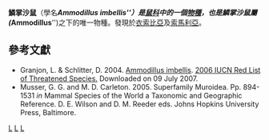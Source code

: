 {{Speciesbox 
| taxon = Ammodillus imbellis
| authority = de Winton, 1898
| status = DD 
| status_system = IUCN3.1
| status_ref = <ref> {{IUCN2008 |assessors=Granjon, L. & Schlitter, D. |year=2008 |title=Ammodillus imbellis |id=1140 |downloaded=14 February 2009}} </ref>
| fossil_range = 現今
}}
'''鱗掌沙鼠'''（學名'''''Ammodillus imbellis'''''）是[[鼠科|鼠科]]中的一個[[物種|物種]]，也是'''鱗掌沙鼠屬'''('''''Ammodillus''''')之下的唯一物種。發現於[[衣索比亞|衣索比亞]]及[[索馬利亞|索馬利亞]]。

==參考文獻==
{{reflist}}
* Granjon, L. & Schlitter, D. 2004.  [http://www.iucnredlist.org/search/details.php/1140/all Ammodillus imbellis].   [http://www.iucnredlist.org 2006 IUCN Red List of Threatened Species. ] {{Wayback|url=http://www.iucnredlist.org/ |date=20140627000000 }}  Downloaded on 09 July 2007.
*Musser, G. G. and M. D. Carleton. 2005. Superfamily Muroidea. Pp. 894-1531 ''in'' Mammal Species of the World a Taxonomic and Geographic Reference. D. E. Wilson and D. M. Reeder eds. Johns Hopkins University Press, Baltimore.
{{Taxonbar}}

[[Category:IUCN红色名录数据缺乏物种|L]]
[[Category:鱗掌沙鼠屬|L]]
[[Category:1898年描述的动物|L]]